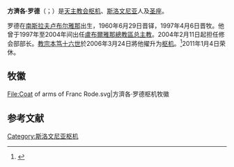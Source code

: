 {{Multiple issues|
{{Blpsources|time=2020-01-10T15:29:00+00:00}}
{{Expand language|1=en|time=2020-01-10T15:29:31+00:00}}
}}
{{Infobox Christian leader
|type = cardinal
|name = 方濟各·罗德<br />Franc Rode
|image = [[File:Cardinal_Franc_Rode.jpg|250px]]
|title = {{link-en|修會部|Congregation for Institutes of Consecrated Life and Societies of Apostolic Life|聖座修會部榮休部長}}
|term_start = 2004年2月11日
|term_end = 2011年1月4日
|birth_date = {{birth date and age|1934|09|23}}
|birth_place = [[南斯拉夫|南斯拉夫]][[盧布爾雅那|盧布爾雅那]]
|ordination = 1960年6月29日
|consecration = 1997年4月6日
|cardinal = 2006年3月24日
|created_cardinal_by = [[教宗本篤十六世|教宗本篤十六世]]
|previous_post = [[天主教盧布爾雅那總教區|盧布爾雅那總教區總主教]]（1997年－2004年）
|coat_of_arms = Coat of arms of Franc Rode.svg
}}

'''方濟各·罗德'''（{{lang-sl|Franc Rode}}；{{bd|1934年|9月23日}}）是[[天主教会|天主教会]][[枢机|枢机]]、[[斯洛文尼亚|斯洛文尼亚]]人及[[圣座|圣座]]{{link-en|修會部|Congregation for Institutes of Consecrated Life and Societies of Apostolic Life|修会部荣休部长}}。

罗德在[[南斯拉夫|南斯拉夫]][[卢布尔雅那|卢布尔雅那]]出生，1960年6月29日晋铎，1997年4月6日晋牧。他曾于1997年至2004年间出任[[天主教卢布尔雅那总教区|盧布爾雅那總教區总主教]]。2004年2月11日起担任修会部部长。[[教宗本笃十六世|教宗本笃十六世]]於2006年3月24日將他擢升为[[枢机|枢机]]。<ref>{{cite web|url=http://cathedral.catholic.org.hk/formation/Cardinal_Zen03.htm|title=教宗本篤十六世任命香港主教陳日君及其他十四位主教神長為樞機|work=天主教聖母無原罪主教座堂|accessdate=2015-01-24|archive-date=2015-01-28|archive-url=https://web.archive.org/web/20150128132920/http://cathedral.catholic.org.hk/formation/Cardinal_Zen03.htm|dead-url=no}}</ref>2011年1月4日荣休。

== 牧徽 ==
<gallery>
File:Coat of arms of Franc Rode.svg|方濟各·罗德枢机牧徽
</gallery>

== 参考文献 ==
{{reflist}}

{{樞機團}}
{{Authority control}}
{{Catholicism-stub}}

[[Category:斯洛文尼亚枢机|Category:斯洛文尼亚枢机]]